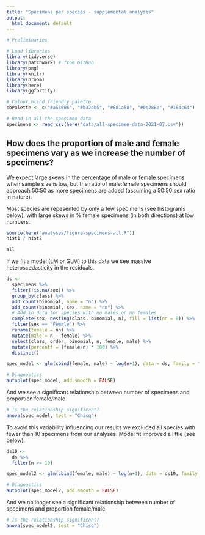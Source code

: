 ```yaml
---
title: "Specimens per species - supplemental analysis"
output:
  html_document: default
---
```


```r
# Preliminaries

# Load libraries
library(tidyverse)
library(patchwork) # from GitHub
library(png)
library(knitr)
library(broom)
library(here)
library(ggfortify)

# Colour blind friendly palette
cbPalette <- c("#a53606", "#b32db5", "#881a58", "#0e288e", "#164c64")


```

```r
# Read in all the specimen data
specimens <- read_csv(here("data/all-specimen-data-2021-07.csv")) 
```

## How does the proportion of male and female specimens vary as we increase the number of specimens?
We expect large skews in the percentage of male or female specimens when sample size is low, but the ratio of male:female specimens should approach 50:50 as more specimens are added (assuming a 50:50 sex ratio in nature). 

Most species are repesented by only a few specimens (see histograms below), with large skews in % female specimens (in both directions) at low numbers.

```r
source(here("analyses/figure-specimens-all.R"))
hist1 / hist2
```

```r
all
```

If we fit a model (LM or GLM) to this data we see massive heteroscedasticity in the residuals.
```r
ds <-
  specimens %>%
  filter(!is.na(sex)) %>%
  group_by(class) %>%
  add_count(binomial, name = "n") %>%
  add_count(binomial, sex, name = "nn") %>%
  # Add in data for species with no males or no females
  complete(sex, nesting(class, binomial, n), fill = list(nn = 0)) %>%
  filter(sex == "Female") %>%
  rename(female = nn) %>%
  mutate(male = n - female) %>%
  select(class, order, binomial, n, female, male) %>%
  mutate(percentf = (female/n) * 100) %>%
  distinct()

spec_model <- glm(cbind(female, male) ~ log(n+1), data = ds, family = "binomial")

# Diagnostics
autoplot(spec_model, add.smooth = FALSE)
```

And we see a significant relationship between number of specimens and proportion female/male
```r
# Is the relationship significant?
anova(spec_model, test = "Chisq")
```

To avoid this variability influencing our results we excluded all species with fewer than 10 specimens from our analyses. Model fit improved a little (see below).

```r
ds10 <- 
  ds %>%
  filter(n >= 10)

spec_model2 <- glm(cbind(female, male) ~ log(n+1), data = ds10, family = "binomial")

# Diagnostics
autoplot(spec_model2, add.smooth = FALSE)
```

And we no longer see a significant relationship between number of specimens and proportion female/male
```r
# Is the relationship significant?
anova(spec_model2, test = "Chisq")
```
